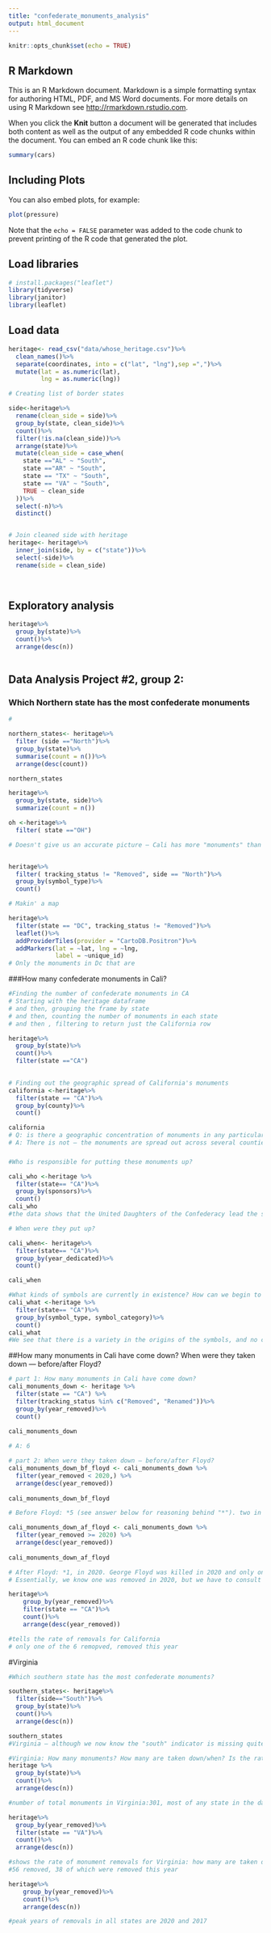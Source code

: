 ```yaml
---
title: "confederate_monuments_analysis"
output: html_document
---
```


```r
knitr::opts_chunk$set(echo = TRUE)
```

## R Markdown

This is an R Markdown document. Markdown is a simple formatting syntax for authoring HTML, PDF, and MS Word documents. For more details on using R Markdown see <http://rmarkdown.rstudio.com>.

When you click the **Knit** button a document will be generated that includes both content as well as the output of any embedded R code chunks within the document. You can embed an R code chunk like this:

```r
summary(cars)
```

## Including Plots

You can also embed plots, for example:

```r
plot(pressure)
```

Note that the `echo = FALSE` parameter was added to the code chunk to prevent printing of the R code that generated the plot.

## Load libraries 
```r
# install.packages("leaflet")
library(tidyverse)
library(janitor)
library(leaflet)


```

## Load data
```r
heritage<- read_csv("data/whose_heritage.csv")%>%
  clean_names()%>%
  separate(coordinates, into = c("lat", "lng"),sep =",")%>%
  mutate(lat = as.numeric(lat), 
         lng = as.numeric(lng))

# Creating list of border states 

side<-heritage%>%
  rename(clean_side = side)%>%
  group_by(state, clean_side)%>%
  count()%>%
  filter(!is.na(clean_side))%>%
  arrange(state)%>%
  mutate(clean_side = case_when(
    state =="AL" ~ "South", 
    state =="AR" ~ "South",
    state == "TX" ~ "South",
    state == "VA" ~ "South",
    TRUE ~ clean_side
  ))%>%
  select(-n)%>%
  distinct()


# Join cleaned side with heritage 
heritage<- heritage%>%
  inner_join(side, by = c("state"))%>%
  select(-side)%>%
  rename(side = clean_side)
  
  
```
## Exploratory analysis 
```r
heritage%>%
  group_by(state)%>%
  count()%>%
  arrange(desc(n))
  
```

## Data Analysis Project #2, group 2:
### Which Northern state has the most confederate monuments 
```r

#

northern_states<- heritage%>%
  filter (side =="North")%>%
  group_by(state)%>%
  summarise(count = n())%>%
  arrange(desc(count))

northern_states

heritage%>%
  group_by(state, side)%>%
  summarize(count = n())

oh <-heritage%>%
  filter( state =="OH")

# Doesn't give us an accurate picture — Cali has more "monuments" than other "northern" states, but some have an N/A value under "Northern." Wonder why! 



```

```r
heritage%>%
  filter( tracking_status != "Removed", side == "North")%>%
  group_by(symbol_type)%>%
  count()
```

```r

# Makin' a map

heritage%>%
  filter(state == "DC", tracking_status != "Removed")%>%
  leaflet()%>%
  addProviderTiles(provider = "CartoDB.Positron")%>%
  addMarkers(lat = ~lat, lng = ~lng, 
             label = ~unique_id)
# Only the monuments in Dc that are 

```

###How many confederate monuments in Cali? 
```r

#Finding the number of confederate monuments in CA 
# Starting with the heritage dataframe
# and then, grouping the frame by state
# and then, counting the number of monuments in each state
# and then , filtering to return just the California row

heritage%>%
  group_by(state)%>%
  count()%>%
  filter(state =="CA")
  
```

```r
# Finding out the geographic spread of California's monuments 
california <-heritage%>%
  filter(state == "CA")%>%
  group_by(county)%>%
  count()

california
# Q: is there a geographic concentration of monuments in any particular area of California?  
# A: There is not — the monuments are spread out across several counties in different parts of California (some are more inland, some coastal, some in the north and others in the south) 
```
### 

```r

#Who is responsible for putting these monuments up?

cali_who <-heritage %>%
  filter(state== "CA")%>%
  group_by(sponsors)%>%
  count()
cali_who
#the data shows that the United Daughters of the Confederacy lead the sponsors with 7 monuments
```
```r
# When were they put up?

cali_when<- heritage%>%
  filter(state== "CA")%>%
  group_by(year_dedicated)%>%
  count()

cali_when
```

```r
#What kinds of symbols are currently in existence? How can we begin to investigate if they are on public or private land?
cali_what <-heritage %>%
  filter(state== "CA")%>%
  group_by(symbol_type, symbol_category)%>%
  count()
cali_what
#We see that there is a variety in the origins of the symbols, and no conclusive information within this data set about who owns the land.

```
##How many monuments in Cali have come down? When were they taken down — before/after Floyd?

```r
# part 1: How many monuments in Cali have come down?
cali_monuments_down <- heritage %>%
  filter(state == "CA") %>%
  filter(tracking_status %in% c("Removed", "Renamed"))%>%
  group_by(year_removed)%>%
  count()
 
cali_monuments_down

# A: 6
```

```r
# part 2: When were they taken down — before/after Floyd?
cali_monuments_down_bf_floyd <- cali_monuments_down %>%
  filter(year_removed < 2020,) %>%
  arrange(desc(year_removed))
 
cali_monuments_down_bf_floyd

# Before Floyd: *5 (see answer below for reasoning behind "*"). two in 2016, and one in 2017, 2018 and 2019.

cali_monuments_down_af_floyd <- cali_monuments_down %>%
  filter(year_removed >= 2020) %>%
  arrange(desc(year_removed))
 
cali_monuments_down_af_floyd

# After Floyd: *1, in 2020. George Floyd was killed in 2020 and only one monument was removed/renamed in that year. Floyd was killed in the spring, so it's possible that this monument was taken down prior to his death, but given the large-scale removal of confederate monuments in the wake of his death, it's more likely that this monument was taken down in reaction to the tragedy and unrest that followed. 
# Essentially, we know one was removed in 2020, but we have to consult other data to glean the exact date in 2020 to see if it was before or after George Floyd was slain.
```
```r

heritage%>%
    group_by(year_removed)%>%
    filter(state == "CA")%>%
    count()%>%
    arrange(desc(year_removed))

#tells the rate of removals for California
# only one of the 6 remopved, removed this year 

```



#Virginia

```r

#Which southern state has the most confederate monuments?

southern_states<- heritage%>%
  filter(side=="South")%>%
  group_by(state)%>%
  count()%>%
  arrange(desc(n))

southern_states
#Virginia — although we now know the "south" indicator is missing quite a few values, seeing as we later see that VA has 301 monuments in total. 
```


```r
#Virginia: How many monuments? How many are taken down/when? Is the rate of change greater than/lesser than cali?(Theresa) 
heritage %>%
  group_by(state)%>%
  count()%>%
  arrange(desc(n))

#number of total monuments in Virginia:301, most of any state in the data 

```
```r

heritage%>%
  group_by(year_removed)%>%
  filter(state == "VA")%>%
  count()%>%
  arrange(desc(n))

#shows the rate of monument removals for Virginia: how many are taken down, and in which year's they've been removed 
#56 removed, 38 of which were removed this year 

```
```r

heritage%>%
    group_by(year_removed)%>%
    count()%>%
    arrange(desc(n))

#peak years of removals in all states are 2020 and 2017
```

